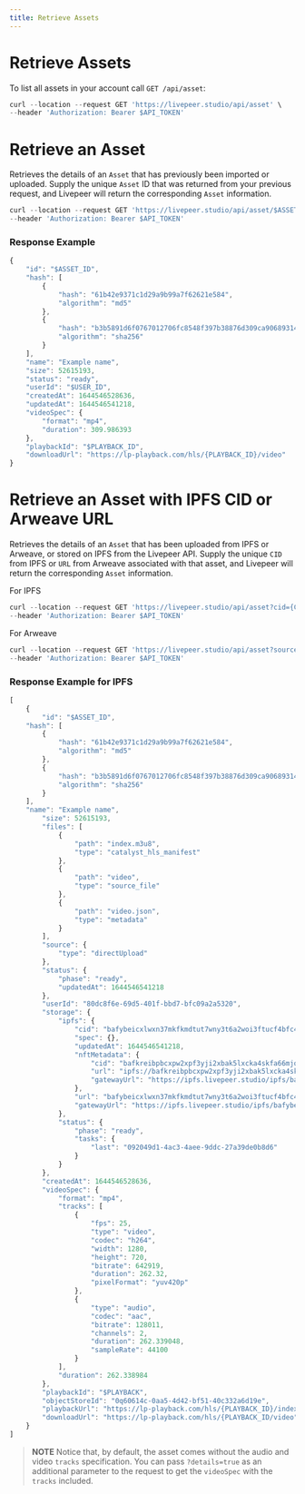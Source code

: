 ```yaml
---
title: Retrieve Assets
---
```


# Retrieve Assets

To list all assets in your account call `GET /api/asset`:

```jsx
curl --location --request GET 'https://livepeer.studio/api/asset' \
--header 'Authorization: Bearer $API_TOKEN'
```

# Retrieve an Asset

Retrieves the details of an `Asset` that has previously been imported or
uploaded. Supply the unique `Asset` ID that was returned from your previous
request, and Livepeer will return the corresponding `Asset` information.

```jsx
curl --location --request GET 'https://livepeer.studio/api/asset/$ASSET_ID' \
--header 'Authorization: Bearer $API_TOKEN'
```

### Response Example

```jsx
{
    "id": "$ASSET_ID",
    "hash": [
        {
            "hash": "61b42e9371c1d29a9b99a7f62621e584",
            "algorithm": "md5"
        },
        {
            "hash": "b3b5891d6f0767012706fc8548f397b38876d309ca90689314c94615fb4c6e62",
            "algorithm": "sha256"
        }
    ],
    "name": "Example name",
    "size": 52615193,
    "status": "ready",
    "userId": "$USER_ID",
    "createdAt": 1644546528636,
    "updatedAt": 1644546541218,
    "videoSpec": {
        "format": "mp4",
        "duration": 309.986393
    },
    "playbackId": "$PLAYBACK_ID",
    "downloadUrl": "https://lp-playback.com/hls/{PLAYBACK_ID}/video"
}
```

# Retrieve an Asset with IPFS CID or Arweave URL

Retrieves the details of an `Asset` that has been
uploaded from IPFS or Arweave, or stored on IPFS from the Livepeer API. Supply the unique `CID` from IPFS or `URL` from Arweave associated with that asset, and Livepeer will return the corresponding `Asset` information.

For IPFS
```jsx
curl --location --request GET 'https://livepeer.studio/api/asset?cid={CID}' \
--header 'Authorization: Bearer $API_TOKEN'
```

For Arweave
```jsx
curl --location --request GET 'https://livepeer.studio/api/asset?sourceUrl=ar://{URL}' \
--header 'Authorization: Bearer $API_TOKEN'
```
### Response Example for IPFS

```jsx
[
    {
        "id": "$ASSET_ID",
    "hash": [
        {
            "hash": "61b42e9371c1d29a9b99a7f62621e584",
            "algorithm": "md5"
        },
        {
            "hash": "b3b5891d6f0767012706fc8548f397b38876d309ca90689314c94615fb4c6e62",
            "algorithm": "sha256"
        }
    ],
    "name": "Example name",
        "size": 52615193,
        "files": [
            {
                "path": "index.m3u8",
                "type": "catalyst_hls_manifest"
            },
            {
                "path": "video",
                "type": "source_file"
            },
            {
                "path": "video.json",
                "type": "metadata"
            }
        ],
        "source": {
            "type": "directUpload"
        },
        "status": {
            "phase": "ready",
            "updatedAt": 1644546541218
        },
        "userId": "80dc8f6e-69d5-401f-bbd7-bfc09a2a5320",
        "storage": {
            "ipfs": {
                "cid": "bafybeicxlwxn37mkfkmdtut7wny3t6a2woi3ftucf4bfc4jgqbtueyfb2e",
                "spec": {},
                "updatedAt": 1644546541218,
                "nftMetadata": {
                    "cid": "bafkreibpbcxpw2xpf3yji2xbak5lxcka4skfa66mjqb76losi4uocmujqm",
                    "url": "ipfs://bafkreibpbcxpw2xpf3yji2xbak5lxcka4skfa66mjqb76losi4uocmujqm",
                    "gatewayUrl": "https://ipfs.livepeer.studio/ipfs/bafkreibpbcxpw2xpf3yji2xbak5lxcka4skfa66mjqb76losi4uocmujqm"
                },
                "url": "bafybeicxlwxn37mkfkmdtut7wny3t6a2woi3ftucf4bfc4jgqbtueyfb2e",
                "gatewayUrl": "https://ipfs.livepeer.studio/ipfs/bafybeicxlwxn37mkfkmdtut7wny3t6a2woi3ftucf4bfc4jgqbtueyfb2e"
            },
            "status": {
                "phase": "ready",
                "tasks": {
                    "last": "092049d1-4ac3-4aee-9ddc-27a39de0b8d6"
                }
            }
        },
        "createdAt": 1644546528636,
        "videoSpec": {
            "format": "mp4",
            "tracks": [
                {
                    "fps": 25,
                    "type": "video",
                    "codec": "h264",
                    "width": 1280,
                    "height": 720,
                    "bitrate": 642919,
                    "duration": 262.32,
                    "pixelFormat": "yuv420p"
                },
                {
                    "type": "audio",
                    "codec": "aac",
                    "bitrate": 128011,
                    "channels": 2,
                    "duration": 262.339048,
                    "sampleRate": 44100
                }
            ],
            "duration": 262.338984
        },
        "playbackId": "$PLAYBACK",
        "objectStoreId": "0q60614c-0aa5-4d42-bf51-40c332a6d19e",
        "playbackUrl": "https://lp-playback.com/hls/{PLAYBACK_ID}/index.m3u8",
        "downloadUrl": "https://lp-playback.com/hls/{PLAYBACK_ID/video"
    }
]
```

> **NOTE** Notice that, by default, the asset comes without the audio and video
> `tracks` specification. You can pass `?details=true` as an additional
> parameter to the request to get the `videoSpec` with the `tracks` included.
